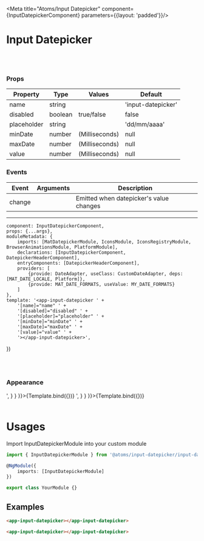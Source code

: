 
<Meta
    title="Atoms/Input Datepicker"
    component={InputDatepickerComponent}
    parameters={{layout: 'padded'}}/>

# Input Datepicker
<br/>
<br/>

### Props
| Property | Type  | Values | Default  |
| ------ | --------- |------ | --------- |
| name    | string   |  | 'input-datepicker' |
| disabled      | boolean  | true/false       | false     |
| placeholder    | string   |  | 'dd/mm/aaaa' |
| minDate   | number |  (Milliseconds)  |  null |
| maxDate    | number   |   (Milliseconds)   |  null  |
| value    | number   |  (Milliseconds) |  null  |

### Events
| Event | Arguments  | Description |
| ------ | --------- |------ |
| change    |     | Emitted when datepicker's value changes |

------

    component: InputDatepickerComponent,
    props: {...args},
    moduleMetadata: {
        imports: [MatDatepickerModule, IconsModule, IconsRegistryModule, BrowserAnimationsModule, PlatformModule],
        declarations: [InputDatepickerComponent, DatepickerHeaderComponent],
        entryComponents: [DatepickerHeaderComponent],
        providers: [
            {provide: DateAdapter, useClass: CustomDateAdapter, deps: [MAT_DATE_LOCALE, Platform]},
            {provide: MAT_DATE_FORMATS, useValue: MY_DATE_FORMATS}
        ]
    },
    template: '<app-input-datepicker ' +
        '[name]="name" ' +
        '[disabled]="disabled" ' +
        '[placeholder]="placeholder" ' +
        '[minDate]="minDate" ' +
        '[maxDate]="maxDate" ' +
        '[value]="value" ' +
        '></app-input-datepicker>',
})

<br/>
<br/>

### Appearance

<Canvas>
    <Story name='Default' height={350}
           args={{
               placeholder: 'dd/mm/aaaa',
               minDate: DatesHelper.Date()
           }} parameters={{
        docs: {
            source: {
                code: '<app-input-datepicker></app-input-datepicker>',
            }
        }
    }}>{Template.bind({})}
    </Story>
    <Story name='Min Date' height={350}
           args={{
               placeholder: 'dd/mm/aaaa',
               minDate: DatesHelper.Date().add(3, 'd')
           }} parameters={{
        docs: {
            source: {
                code: '<app-input-datepicker></app-input-datepicker>',
            }
        }
    }}>{Template.bind({})}
    </Story>
</Canvas>

<br/>
<br/>

# Usages

Import InputDatepickerModule into your custom module

```typescript
import { InputDatepickerModule } from '@atoms/input-datepicker/input-datepicker.module';

@NgModule({
    imports: [InputDatepickerModule]
})

export class YourModule {}
```

## Examples

  ```html
<app-input-datepicker></app-input-datepicker>
```
 ```html
<app-input-datepicker></app-input-datepicker>
  ```
